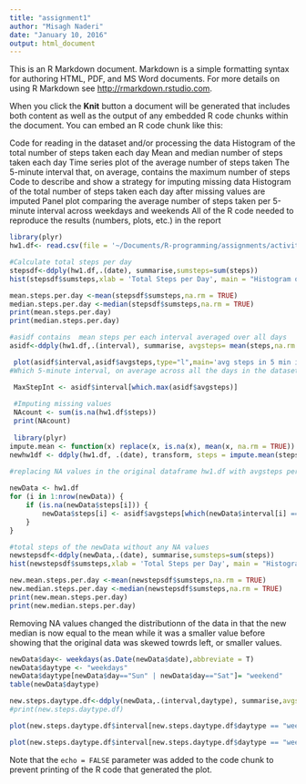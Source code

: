 ```yaml
---
title: "assignment1"
author: "Misagh Naderi"
date: "January 10, 2016"
output: html_document
---
```


This is an R Markdown document. Markdown is a simple formatting syntax for authoring HTML, PDF, and MS Word documents. For more details on using R Markdown see <http://rmarkdown.rstudio.com>.

When you click the **Knit** button a document will be generated that includes both content as well as the output of any embedded R code chunks within the document. You can embed an R code chunk like this:

Code for reading in the dataset and/or processing the data
Histogram of the total number of steps taken each day
Mean and median number of steps taken each day
Time series plot of the average number of steps taken
The 5-minute interval that, on average, contains the maximum number of steps
Code to describe and show a strategy for imputing missing data
Histogram of the total number of steps taken each day after missing values are imputed
Panel plot comparing the average number of steps taken per 5-minute interval across weekdays and weekends
All of the R code needed to reproduce the results (numbers, plots, etc.) in the report

```r
library(plyr)
hw1.df<- read.csv(file = '~/Documents/R-programming/assignments/activity.csv',header = TRUE)

#Calculate total steps per day
stepsdf<-ddply(hw1.df,.(date), summarise,sumsteps=sum(steps))
hist(stepsdf$sumsteps,xlab = 'Total Steps per Day', main = "Histogram of Total Steps per Day")

mean.steps.per.day <-mean(stepsdf$sumsteps,na.rm = TRUE)
median.steps.per.day <-median(stepsdf$sumsteps,na.rm = TRUE)
print(mean.steps.per.day)
print(median.steps.per.day)

#asidf contains  mean steps per each interval averaged over all days
asidf<-ddply(hw1.df,.(interval), summarise, avgsteps= mean(steps,na.rm = TRUE) )

 plot(asidf$interval,asidf$avgsteps,type="l",main='avg steps in 5 min intervals everyday',xlab='time Intervals',ylab="avg Steps per interval over all days")
#Which 5-minute interval, on average across all the days in the dataset, contains the maximum number of steps?

 MaxStepInt <- asidf$interval[which.max(asidf$avgsteps)]
 
 #Imputing missing values
 NAcount <- sum(is.na(hw1.df$steps))
 print(NAcount)
 
 library(plyr)
impute.mean <- function(x) replace(x, is.na(x), mean(x, na.rm = TRUE))
newhw1df <- ddply(hw1.df, .(date), transform, steps = impute.mean(steps))
 
#replacing NA values in the original dataframe hw1.df with avgsteps per interval over days from asidf 

newData <- hw1.df
for (i in 1:nrow(newData)) {
    if (is.na(newData$steps[i])) {
        newData$steps[i] <- asidf$avgsteps[which(newData$interval[i] == asidf$interval)] 
    }
}

#total steps of the newData without any NA values
newstepsdf<-ddply(newData,.(date), summarise,sumsteps=sum(steps))
hist(newstepsdf$sumsteps,xlab = 'Total Steps per Day', main = "Histogram of Total Steps per Day - No NA Values")

new.mean.steps.per.day <-mean(newstepsdf$sumsteps,na.rm = TRUE)
new.median.steps.per.day <-median(newstepsdf$sumsteps,na.rm = TRUE)
print(new.mean.steps.per.day)
print(new.median.steps.per.day)

```

Removing NA values changed the distributionn of the data in that the new median is now equal to the mean while it was a smaller value before showing that the original data was skewed towrds left, or smaller values. 
```r
newData$day<- weekdays(as.Date(newData$date),abbreviate = T)
newData$daytype <- "weekdays"
newData$daytype[newData$day=="Sun" | newData$day=="Sat"]= "weekend"
table(newData$daytype)

new.steps.daytype.df<-ddply(newData,.(interval,daytype), summarise,avgsteps=mean(steps,na.rm = TRUE))
#print(new.steps.daytype.df)

plot(new.steps.daytype.df$interval[new.steps.daytype.df$daytype == "weekdays"],new.steps.daytype.df$avgsteps[new.steps.daytype.df$daytype == "weekdays"], xlab='time Intervals',type="l",ylab="avg Steps per interval over Weekdays",main="Weekday Avg Steps")

plot(new.steps.daytype.df$interval[new.steps.daytype.df$daytype == "weekend"],new.steps.daytype.df$avgsteps[new.steps.daytype.df$daytype == "weekend"], xlab='time Intervals',type="l",ylab="avg Steps per interval over Weekdays",main="Weekend Avg Steps")
```

Note that the `echo = FALSE` parameter was added to the code chunk to prevent printing of the R code that generated the plot.
